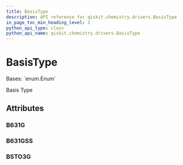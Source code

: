 ```yaml
---
title: BasisType
description: API reference for qiskit.chemistry.drivers.BasisType
in_page_toc_min_heading_level: 1
python_api_type: class
python_api_name: qiskit.chemistry.drivers.BasisType
---
```


# BasisType

<Class id="qiskit.chemistry.drivers.BasisType" isDedicatedPage={true} github="https://github.com/qiskit-community/qiskit-aqua/tree/stable/0.9/qiskit/chemistry/drivers/pyquanted/pyquantedriver.py" signature="BasisType(value)">
  Bases: `enum.Enum`

  Basis Type

  ## Attributes

  ### B631G

  <Attribute id="qiskit.chemistry.drivers.BasisType.B631G" name="B631G" attributeValue="'6-31g'" />

  ### B631GSS

  <Attribute id="qiskit.chemistry.drivers.BasisType.B631GSS" name="B631GSS" attributeValue="'6-31g**'" />

  ### BSTO3G

  <Attribute id="qiskit.chemistry.drivers.BasisType.BSTO3G" name="BSTO3G" attributeValue="'sto3g'" />
</Class>

